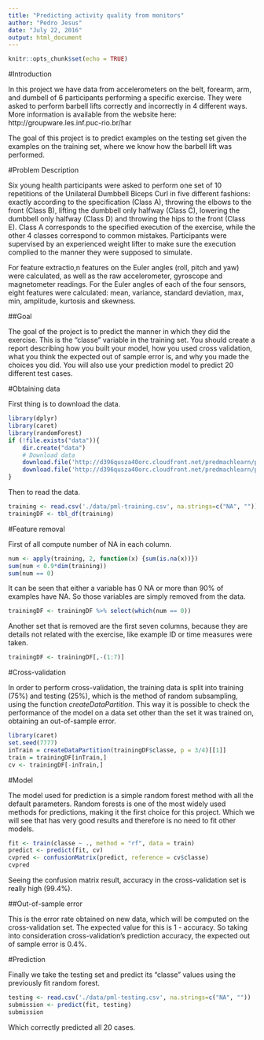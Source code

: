 ```yaml
---
title: "Predicting activity quality from monitors"
author: "Pedro Jesus"
date: "July 22, 2016"
output: html_document
---
```


```r
knitr::opts_chunk$set(echo = TRUE)
```

#Introduction

In this project we have data from accelerometers on the belt, forearm, arm, and dumbell of 6 participants performing a specific exercise. They were asked to perform barbell lifts correctly and incorrectly in 4 different ways. More information is available from the website here: http://groupware.les.inf.puc-rio.br/har 

The goal of this project is to predict examples on the testing set given the examples on the training set, where we know how the barbell lift was performed.
 
#Problem Description

Six young health participants were asked to perform one set of 10 repetitions of the Unilateral Dumbbell Biceps Curl in five different fashions: exactly according to the specification (Class A), throwing the elbows to the front (Class B), lifting the dumbbell only halfway (Class C), lowering the dumbbell only halfway (Class D) and throwing the hips to the front (Class E). Class A corresponds to the specified execution of the exercise, while the other 4 classes correspond to common mistakes. Participants were supervised by an experienced weight lifter to make sure the execution complied to the manner they were supposed to simulate.

For feature extractio,n features on the Euler angles (roll, pitch and yaw) were calculated, as well as the raw accelerometer, gyroscope and magnetometer readings. For the Euler angles of each of the four sensors, eight features were calculated: mean, variance, standard deviation, max, min, amplitude, kurtosis and skewness.

##Goal

The goal of the project is to predict the manner in which they did the exercise. This is the "classe" variable in the training set. You should create a report describing how you built your model, how you used cross validation, what you think the expected out of sample error is, and why you made the choices you did. You will also use your prediction model to predict 20 different test cases.

#Obtaining data

First thing is to download the data.

```r
library(dplyr)
library(caret)
library(randomForest)
if (!file.exists("data")){
    dir.create("data")
    # Download data
    download.file('http://d396qusza40orc.cloudfront.net/predmachlearn/pml-training.csv', './data/pml-training.csv')
    download.file('http://d396qusza40orc.cloudfront.net/predmachlearn/pml-testing.csv', './data/pml-testing.csv')    
}

```

Then to read the data.

```r
training <- read.csv('./data/pml-training.csv', na.strings=c("NA", ""))
trainingDF <- tbl_df(training)
```

#Feature removal 

First of all compute number of NA in each column.
```r
num <- apply(training, 2, function(x) {sum(is.na(x))})
sum(num < 0.9*dim(training))
sum(num == 0)
```

It can be seen that either a variable has 0 NA or more than 90% of examples have NA. So those variables are simply removed from the data.

```r
trainingDF <- trainingDF %>% select(which(num == 0))
```

Another set that is removed are the first seven columns, because they are details not related with the exercise, like example ID or time measures were taken.

```r
trainingDF <- trainingDF[,-(1:7)]
```

#Cross-validation

In order to perform cross-validation, the training data is split into training (75%) and testing (25%), which is the method of random subsampling, using the function *createDataPartition*. This way it is possible to check the performance of the model on a data set other than the set it was trained on, obtaining an out-of-sample error.

```r
library(caret)
set.seed(7777)
inTrain = createDataPartition(trainingDF$classe, p = 3/4)[[1]]
train = trainingDF[inTrain,]
cv <- trainingDF[-inTrain,]
```

#Model

The model used for prediction is a simple random forest method with all the default parameters. Random forests is one of the most widely used methods for predictions, making it the first choice for this project. Which we will see that has very good results and therefore is no need to fit other models.

```r
fit <- train(classe ~ ., method = "rf", data = train)
predict <- predict(fit, cv)
cvpred <- confusionMatrix(predict, reference = cv$classe)
cvpred
```

Seeing the confusion matrix result, accuracy in the cross-validation set is really high (99.4%).

##Out-of-sample error

This is the error rate obtained on new data, which will be computed on the cross-validation set. The expected value for this is 1 - accuracy. So taking into consideration cross-validation's prediction accuracy, the expected out of sample error is 0.4%.

#Prediction

Finally we take the testing set and predict its "classe" values using the previously fit random forest.

```r
testing <- read.csv('./data/pml-testing.csv', na.strings=c("NA", ""))
submission <- predict(fit, testing)
submission
```

Which correctly predicted all 20 cases.